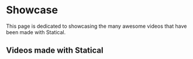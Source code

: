 # Showcase

This page is dedicated to showcasing the many awesome videos that have been made with Statical.

## Videos made with Statical


<LiteYouTubeEmbed
  id="Y3zxw7INPc8"
  title="Cocomelon VS SET India: The Race For 2ND Most Subscribed Company Channel"
/>

<br />

<LiteYouTubeEmbed
  id="auY9xKhXGQE"
  title="The Rise of Alan Becker: 17 Years Visualized"
/>
